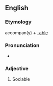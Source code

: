 ==English==

===Etymology===
accompan(y) + [[-able]]

===Pronunciation===
* {{a|UK}} {{IPA|/əˈkʌmp.nə.bəl/|/əˈkʌmp.ən.ə.bəl/|lang=en}}

===Adjective===
{{head|en|adjective}}

# {{context|obsolete|lang=en}} Sociable
#: {{rfquotek|Sir P. Sidney}}